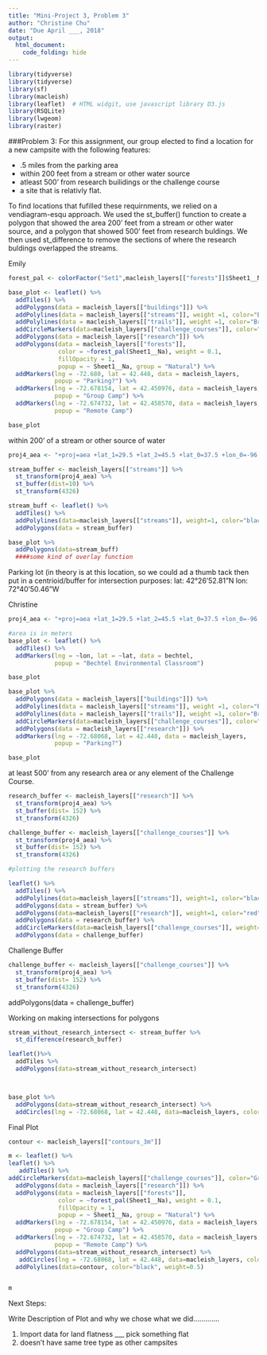```yaml
---
title: "Mini-Project 3, Problem 3"
author: "Christine Chu"
date: "Due April ___, 2018"
output: 
  html_document:
    code_folding: hide
---
```


```r
library(tidyverse)  
library(tidyverse)
library(sf)
library(macleish)
library(leaflet)  # HTML widgit, use javascript library D3.js
library(RSQLite)
library(lwgeom) 
library(raster)

```

###Problem 3: 
For this assignment, our group elected to find a location for a new campsite with the following features: 

* .5 miles from the parking area
* within 200 feet from a stream or other water source 
* atleast 500' from research builidings or the challenge course 
* a site that is relativly flat. 

To find locations that fufilled these requirnments, we relied on a vendiagram-esqu approach.  We used the st_buffer() function to create a polygon that showed the area 200' feet from a stream or other water source, and a polygon that showed 500' feet from research buldings. We then used st_difference to remove the sections of where the research buldings overlapped the streams.  




Emily
```r
forest_pal <- colorFactor("Set1",macleish_layers[["forests"]]$Sheet1__Na)

base_plot <- leaflet() %>%
  addTiles() %>%
  addPolygons(data = macleish_layers[["buildings"]]) %>%
  addPolylines(data = macleish_layers[["streams"]], weight =1, color="Blue") %>%
  addPolylines(data = macleish_layers[["trails"]], weight =1, color="Brown") %>%
  addCircleMarkers(data=macleish_layers[["challenge_courses"]], color="Green", weight=.1) %>%
  addPolygons(data = macleish_layers[["research"]]) %>%
  addPolygons(data = macleish_layers[["forests"]], 
              color = ~forest_pal(Sheet1__Na), weight = 0.1, 
              fillOpacity = 1,
              popup = ~ Sheet1__Na, group = "Natural") %>%
  addMarkers(lng = -72.680, lat = 42.448, data = macleish_layers,
             popup = "Parking?") %>% 
  addMarkers(lng = -72.678154, lat = 42.450976, data = macleish_layers,
             popup = "Group Camp") %>% 
  addMarkers(lng = -72.674732, lat = 42.458570, data = macleish_layers,
             popup = "Remote Camp") 

base_plot 
```

 
within 200’ of a stream or other source of water

```r
proj4_aea <- "+proj=aea +lat_1=29.5 +lat_2=45.5 +lat_0=37.5 +lon_0=-96 +x_0=0 +y_0=0 +ellps=GRS80 +datum=NAD83 +units=m +no_defs"

stream_buffer <- macleish_layers[["streams"]] %>%
  st_transform(proj4_aea) %>%
  st_buffer(dist=10) %>%
  st_transform(4326)

stream_buff <- leaflet() %>%
  addTiles() %>%
  addPolylines(data=macleish_layers[["streams"]], weight=1, color="black") %>%
  addPolygons(data = stream_buffer)
```



```r
base_plot %>%
  addPolygons(data=stream_buff)
  ####some kind of overlay function 
```



Parking lot (in theory is at this location, so we could ad a thumb tack then put in a centrioid/buffer for intersection purposes:
lat:   42°26'52.81"N
lon:  72°40'50.46"W




Christine
```r

proj4_aea <- "+proj=aea +lat_1=29.5 +lat_2=45.5 +lat_0=37.5 +lon_0=-96 +x_0=0 +y_0=0 +ellps=GRS80 +datum=NAD83 +units=m +no_defs"

#area is in meters
base_plot <- leaflet() %>%
  addTiles() %>%
  addMarkers(lng = ~lon, lat = ~lat, data = bechtel,
             popup = "Bechtel Environmental Classroom")

base_plot

base_plot %>%
  addPolygons(data = macleish_layers[["buildings"]]) %>%
  addPolylines(data = macleish_layers[["streams"]], weight =1, color="Blue") %>%
  addPolylines(data = macleish_layers[["trails"]], weight =1, color="Brown") %>%
  addCircleMarkers(data=macleish_layers[["challenge_courses"]], color="Green", weight=.1) %>% 
  addPolygons(data = macleish_layers[["research"]]) %>%
  addMarkers(lng = -72.68068, lat = 42.448, data = macleish_layers,
             popup = "Parking?")

base_plot 

```



at least 500’ from any research area or any element of the Challenge Course.
```r
research_buffer <- macleish_layers[["research"]] %>%
  st_transform(proj4_aea) %>%
  st_buffer(dist= 152) %>%
  st_transform(4326)

challenge_buffer <- macleish_layers[["challenge_courses"]] %>%
  st_transform(proj4_aea) %>%
  st_buffer(dist= 152) %>%
  st_transform(4326)

#plotting the research buffers 

leaflet() %>%
  addTiles() %>%
  addPolylines(data=macleish_layers[["streams"]], weight=1, color="black") %>%
  addPolygons(data = stream_buffer) %>%
  addPolygons(data=macleish_layers[["research"]], weight=1, color="red") %>%
  addPolygons(data = research_buffer) %>% 
  addCircleMarkers(data=macleish_layers[["challenge_courses"]], weight=1, color="black") %>% 
  addPolygons(data = challenge_buffer)


```


Challenge Buffer
```r
challenge_buffer <- macleish_layers[["challenge_courses"]] %>%
  st_transform(proj4_aea) %>%
  st_buffer(dist= 152) %>%
  st_transform(4326)
```
  addPolygons(data = challenge_buffer)


Working on making intersections for polygons 
```r
stream_without_research_intersect <- stream_buffer %>%
  st_difference(research_buffer)

leaflet()%>%
  addTiles %>%
  addPolygons(data=stream_without_research_intersect)



base_plot %>%
  addPolygons(data=stream_without_research_intersect) %>%
  addCircles(lng = -72.68068, lat = 42.448, data=macleish_layers, color="Green", weight=.5, radius=804)

```




Final Plot
```r

contour <- macleish_layers[["contours_3m"]]

m <- leaflet() %>% 
leaflet() %>%
   addTiles() %>%
addCircleMarkers(data=macleish_layers[["challenge_courses"]], color="Green", weight=.1) %>%
  addPolygons(data = macleish_layers[["research"]]) %>%
  addPolygons(data = macleish_layers[["forests"]], 
              color = ~forest_pal(Sheet1__Na), weight = 0.1, 
              fillOpacity = 1,
              popup = ~ Sheet1__Na, group = "Natural") %>%
  addMarkers(lng = -72.678154, lat = 42.450976, data = macleish_layers,
             popup = "Group Camp") %>% 
  addMarkers(lng = -72.674732, lat = 42.458570, data = macleish_layers,
             popup = "Remote Camp") %>% 
  addPolygons(data=stream_without_research_intersect) %>% 
   addCircles(lng = -72.68068, lat = 42.448, data=macleish_layers, color="Green", weight=.5, radius=804) %>% 
  addPolylines(data=contour, color="black", weight=0.5)


m


```


Next Steps:

Write Description of Plot and why we chose what we did.............

1. Import data for land flatness ___ pick something flat
2. doesn't have same tree type as other campsites


















